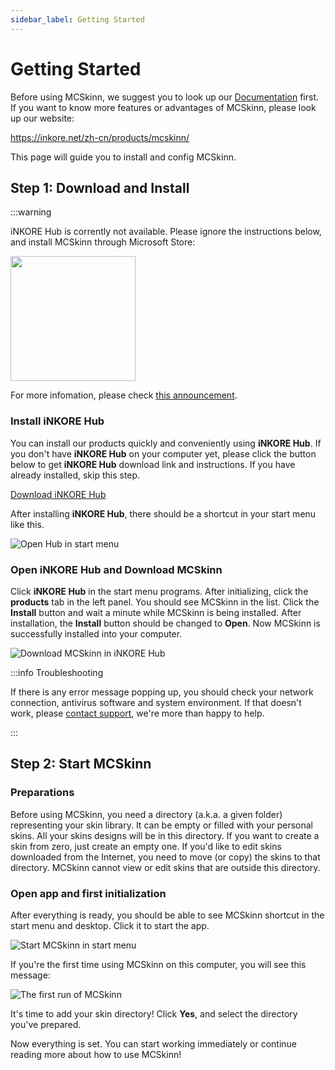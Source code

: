 ---
sidebar_label: Getting Started
---

# Getting Started

Before using MCSkinn, we suggest you to look up our [Documentation](docs.inkore.net) first. If you want to know more features or advantages of MCSkinn, please look up our website:

https://inkore.net/zh-cn/products/mcskinn/

This page will guide you to install and config MCSkinn.

## Step 1: Download and Install

:::warning

iNKORE Hub is corrently not available. Please ignore the instructions below, and install MCSkinn through Microsoft Store:

<a href="https://apps.microsoft.com/detail/9n8sjt329hh1?mode=mini">
	<img src="https://get.microsoft.com/images/en-us%20dark.svg" width="200"/>
</a>

For more infomation, please check [this announcement](https://docs.inkore.net/en-us/announcements/2024/09/30/legacy-hub-service-suspended).

### Install iNKORE Hub

You can install our products quickly and conveniently using **iNKORE Hub**. If you don't have **iNKORE Hub** on your computer yet, please click the button below to get **iNKORE Hub** download link and instructions. If you have already installed, skip this step.

[Download iNKORE Hub](https://inkore.net/hub-windows)

After installing **iNKORE Hub**, there should be a shortcut in your start menu like this.

![Open Hub in start menu](hub-in-start-menu.png)

### Open iNKORE Hub and Download MCSkinn

Click **iNKORE Hub** in the start menu programs. After initializing, click the **products** tab in the left panel. You should see MCSkinn in the list. Click the **Install** button and wait a minute while MCSkinn is being installed. After installation, the **Install** button should be changed to **Open**. Now MCSkinn is successfully installed into your computer.

![Download MCSkinn in **iNKORE Hub**](download-mcskinn-in-hub.png)

:::info Troubleshooting

If there is any error message popping up, you should check your network connection, antivirus software and system environment. If that doesn't work, please [contact support](studios@inkore.net), we're more than happy to help.

:::

## Step 2: Start MCSkinn

### Preparations

Before using MCSkinn, you need a directory (a.k.a. a given folder) representing your skin library. It can be empty or filled with your personal skins. All your skins designs will be in this directory. If you want to create a skin from zero, just create an empty one. If you'd like to edit skins downloaded from the Internet, you need to move (or copy) the skins to that directory. MCSkinn cannot view or edit skins that are outside this directory.

### Open app and first initialization

After everything is ready, you should be able to see MCSkinn shortcut in the start menu and desktop. Click it to start the app.

![Start MCSkinn in start menu](start-mcskinn-in-start-menu.png)

If you're the first time using MCSkinn on this computer, you will see this message:

![The first run of MCSkinn](mcskinn-first-run.png)

It's time to add your skin directory! Click **Yes**, and select the directory you've prepared.

Now everything is set. You can start working immediately or continue reading more about how to use MCSkinn!